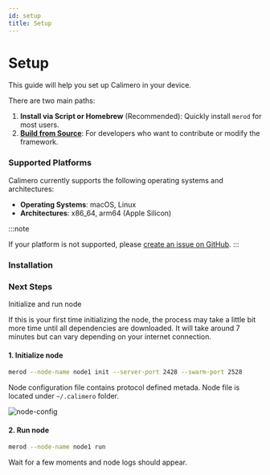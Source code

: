 ```yaml
---
id: setup
title: Setup
---
```



# Setup

This guide will help you set up Calimero in your device.

There are two main paths:

1. **Install via Script or Homebrew** (Recommended): Quickly install `merod` for
   most users.
2. [**Build from Source**](./build-from-source): For developers who want to
   contribute or modify the framework.

### Supported Platforms

Calimero currently supports the following operating systems and architectures:

- **Operating Systems**: macOS, Linux
- **Architectures**: x86_64, arm64 (Apple Silicon)

:::note

If your platform is not supported, please
[create an issue on GitHub](https://github.com/calimero-network/core/issues).
:::

### Installation

<MerodInstallation />

### Next Steps

Initialize and run node

If this is your first time initializing the node, the process may take a little
bit more time until all dependencies are downloaded. It will take around 7
minutes but can vary depending on your internet connection.

#### 1. Initialize node

```bash title="Terminal"
merod --node-name node1 init --server-port 2428 --swarm-port 2528
```

Node configuration file contains protocol defined metada. Node file is located
under `~/.calimero` folder.

<img src="/init/node-config.png" alt="node-config" />

#### 2. Run node

```bash title="Terminal"
merod --node-name node1 run
```

Wait for a few moments and node logs should appear.
